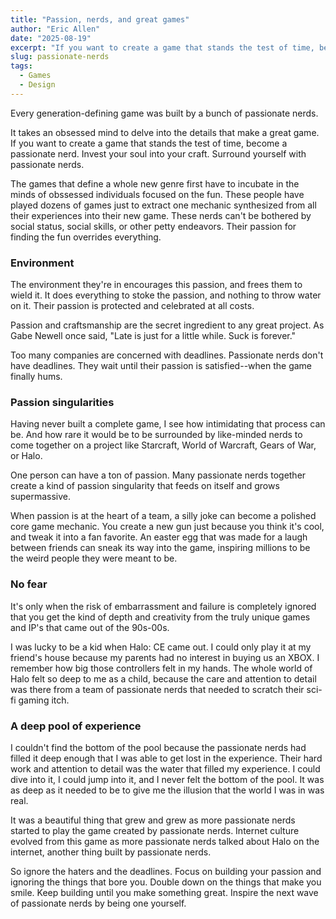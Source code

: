 ```yaml
---
title: "Passion, nerds, and great games"
author: "Eric Allen"
date: "2025-08-19"
excerpt: "If you want to create a game that stands the test of time, become a passionate nerd."
slug: passionate-nerds
tags:
  - Games
  - Design
---
```


Every generation-defining game was built by a bunch of passionate nerds.

It takes an obsessed mind to delve into the details that make a great game. If you want to create a game that stands the test of time, become a passionate nerd. Invest your soul into your craft. Surround yourself with passionate nerds. 

The games that define a whole new genre first have to incubate in the minds of obssessed individuals focused on the fun. These people have played dozens of games just to extract one mechanic synthesized from all their experiences into their new game. These nerds can't be bothered by social status, social skills, or other petty endeavors. Their passion for finding the fun overrides everything.

### Environment

The environment they're in encourages this passion, and frees them to wield it. It does everything to stoke the passion, and nothing to throw water on it. Their passion is protected and celebrated at all costs.

Passion and craftsmanship are the secret ingredient to any great project. As Gabe Newell once said, "Late is just for a little while. Suck is forever."

Too many companies are concerned with deadlines. Passionate nerds don't have deadlines. They wait until their passion is satisfied--when the game finally hums.

### Passion singularities

Having never built a complete game, I see how intimidating that process can be. And how rare it would be to be surrounded by like-minded nerds to come together on a project like Starcraft, World of Warcraft, Gears of War, or Halo.

One person can have a ton of passion. Many passionate nerds together create a kind of passion singularity that feeds on itself and grows supermassive.

When passion is at the heart of a team, a silly joke can become a polished core game mechanic. You create a new gun just because you think it's cool, and tweak it into a fan favorite. An easter egg that was made for a laugh between friends can sneak its way into the game, inspiring millions to be the weird people they were meant to be.

### No fear

It's only when the risk of embarrassment and failure is completely ignored that you get the kind of depth and creativity from the truly unique games and IP's that came out of the 90s-00s.

I was lucky to be a kid when Halo: CE came out. I could only play it at my friend's house because my parents had no interest in buying us an XBOX. I remember how big those controllers felt in my hands. The whole world of Halo felt so deep to me as a child, because the care and attention to detail was there from a team of passionate nerds that needed to scratch their sci-fi gaming itch.

### A deep pool of experience

I couldn't find the bottom of the pool because the passionate nerds had filled it deep enough that I was able to get lost in the experience. Their hard work and attention to detail was the water that filled my experience. I could dive into it, I could jump into it, and I never felt the bottom of the pool. It was as deep as it needed to be to give me the illusion that the world I was in was real.

It was a beautiful thing that grew and grew as more passionate nerds started to play the game created by passionate nerds. Internet culture evolved from this game as more passionate nerds talked about Halo on the internet, another thing built by passionate nerds.

So ignore the haters and the deadlines. Focus on building your passion and ignoring the things that bore you. Double down on the things that make you smile. Keep building until you make something great. Inspire the next wave of passionate nerds by being one yourself.
